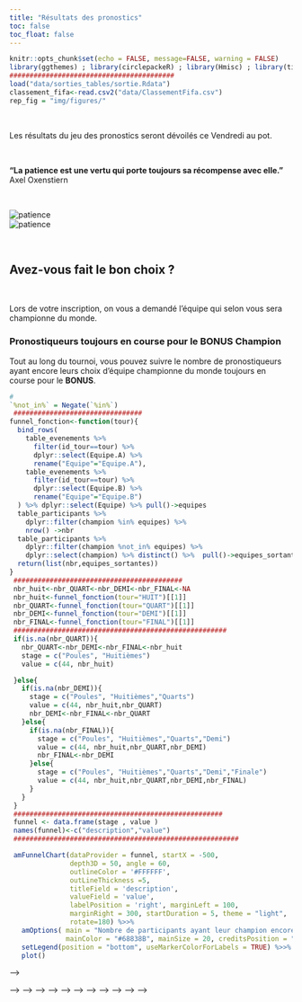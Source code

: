 ```yaml
---
title: "Résultats des pronostics"
toc: false
toc_float: false
---
```


```r
knitr::opts_chunk$set(echo = FALSE, message=FALSE, warning = FALSE)
library(ggthemes) ; library(circlepackeR) ; library(Hmisc) ; library(tidyverse) ; library(echarts4r) ; library(magrittr) ; library(data.tree) ; library(flexdashboard) ; library(lubridate) ; suppressPackageStartupMessages(library(googleVis)) ; library(ggpubr) ; library(echarts4r) ; library(gganimate) ; library(ggpubr) ; library(tweenr) ; library(viridis) ; library(magick) ; library(animation) ; library(slickR) ; library(svglite) ; library(htmlwidgets) ; library(plotly)  ; library(formattable) ; library(kableExtra) ; library(anicon) ; library(rAmCharts) ; library(pipeR) ;
#########################################
load("data/sorties_tables/sortie.Rdata")
classement_fifa<-read.csv2("data/ClassementFifa.csv")
rep_fig = "img/figures/"
```

<br>

Les résultats du jeu des pronostics seront dévoilés ce Vendredi au pot.

<br>

**"La patience est une vertu qui porte toujours sa récompense avec elle."**
Axel Oxenstiern

<br>


![patience](https://media3.giphy.com/media/tXL4FHPSnVJ0A/giphy-downsized.gif?cid=e1bb72ff5b4c444d4334367755ac1f19)  
![patience](https://media1.giphy.com/media/ZXKZWB13D6gFO/giphy-downsized.gif?cid=e1bb72ff5b4c444d4334367755ac1f19)  



<br>



## Avez-vous fait le bon choix ?

<br>


Lors de votre inscription, on vous a demandé l'équipe qui selon vous sera championne du monde.
<br>

### Pronostiqueurs toujours en course pour le BONUS Champion

Tout au long du tournoi, vous pouvez suivre le nombre de pronostiqueurs ayant encore leurs choix d'équipe championne du monde toujours en course pour le **BONUS**.

```r
#
`%not_in%` = Negate(`%in%`)
 ################################
funnel_fonction<-function(tour){
  bind_rows(
    table_evenements %>%
      filter(id_tour==tour) %>%
      dplyr::select(Equipe.A) %>%
      rename("Equipe"="Equipe.A"),
    table_evenements %>%
      filter(id_tour==tour) %>%
      dplyr::select(Equipe.B) %>%
      rename("Equipe"="Equipe.B")
  ) %>% dplyr::select(Equipe) %>% pull()->equipes
  table_participants %>%
    dplyr::filter(champion %in% equipes) %>%
    nrow() ->nbr
  table_participants %>%
    dplyr::filter(champion %not_in% equipes) %>%
    dplyr::select(champion) %>% distinct() %>%  pull()->equipes_sortantes
  return(list(nbr,equipes_sortantes))
}
 ##########################################
 nbr_huit<-nbr_QUART<-nbr_DEMI<-nbr_FINAL<-NA
 nbr_huit<-funnel_fonction(tour="HUIT")[[1]]
 nbr_QUART<-funnel_fonction(tour="QUART")[[1]]
 nbr_DEMI<-funnel_fonction(tour="DEMI")[[1]]
 nbr_FINAL<-funnel_fonction(tour="FINAL")[[1]]
 #####################################################
 if(is.na(nbr_QUART)){
   nbr_QUART<-nbr_DEMI<-nbr_FINAL<-nbr_huit
   stage = c("Poules", "Huitièmes")
   value = c(44, nbr_huit)

 }else{
   if(is.na(nbr_DEMI)){
     stage = c("Poules", "Huitièmes","Quarts")
     value = c(44, nbr_huit,nbr_QUART)
     nbr_DEMI<-nbr_FINAL<-nbr_QUART
   }else{
     if(is.na(nbr_FINAL)){
       stage = c("Poules", "Huitièmes","Quarts","Demi")
       value = c(44, nbr_huit,nbr_QUART,nbr_DEMI)
       nbr_FINAL<-nbr_DEMI
     }else{
       stage = c("Poules", "Huitièmes","Quarts","Demi","Finale")
       value = c(44, nbr_huit,nbr_QUART,nbr_DEMI,nbr_FINAL)
     }
   }
 }
 ####################################################
 funnel <- data.frame(stage , value )
 names(funnel)<-c("description","value")
 ########################################################

 amFunnelChart(dataProvider = funnel, startX = -500,
               depth3D = 50, angle = 60,
               outlineColor = '#FFFFFF',
               outLineThickness =5,
               titleField = 'description',
               valueField = 'value',
               labelPosition = 'right', marginLeft = 100,
               marginRight = 300, startDuration = 5, theme = "light",
               rotate=180) %>>%
   amOptions( main = "Nombre de participants ayant leur champion encore en jeu",
              mainColor = "#68838B", mainSize = 20, creditsPosition = "top-right") %>>%
   setLegend(position = "bottom", useMarkerColorForLabels = TRUE) %>>%
   plot()
```

<!-- Les pays qui sont rentrés à la maison : -->

<!-- * `r anicon::nia(text=paste(funnel_fonction(tour="FINAL")[[2]],collapse=", "),animate="passing",speed="slow",size=1)` -->

<!-- <br>  -->

<!-- ### Equipes candidates au titre de Championne du monde -->


<!-- On vous dévoile les premiers résultats de l'enquête.   -->

<!-- * Sur le camembert, vous pouvez voir la répartition des pays que vous avez choisis comme gagnant pour le mondial.   -->
<!-- * Le diagramme en barre représente selon les tournois précédents le classement des équipes pré-sélectionnées.   -->

<!-- L'équipe de France a été citée 13 fois. Y-a-t-il du chauvinisme ?   -->
<!-- Depuis 1978, on peut voir que le Pérou n'a jamais atteint le dernier carré final de la compétition, tandis que l'Allemagne reste une valeur sûre. -->

<!-- <br> -->

<!-- ```{r,graph retro,echo=FALSE,warning=FALSE,message=FALSE, fig.align = "center"} -->

<!-- ################################################## -->
<!-- unaccent <- function(text){ -->
<!--   text <- gsub("['`^~\"]", " ", text) -->
<!--   text <- iconv(text, to="ASCII//TRANSLIT//IGNORE") -->
<!--   text <- gsub("['`^~\"]", "", text) -->
<!--   return(text) -->
<!-- } -->
<!-- table_participants %>% group_by(champion) %>% summarise(Nbr=n()) %>% ungroup()->data_pie -->
<!-- classement_fifa<-classement_fifa %>%   -->
<!--   rename("2022"="X2022", -->
<!--          "2018"="X2018", -->
<!--          "2014"="X2014", -->
<!--          "2010"="X2010" , -->
<!--          "2006"="X2006","2002"="X2002", -->
<!--          "1998"="X1998","1994"="X1994","1990"="X1990","1986"="X1986","1982"="X1982", -->
<!--          "1978"="X1978") -->
<!-- classement_fifa$Equipe<-unaccent(as.character(classement_fifa$Equipe)) -->

<!-- table_participants %>%    -->
<!--   group_by(champion) %>%  -->
<!--   summarise(Nbr=n()) %>%  -->
<!--   ungroup() %>%  -->
<!--   left_join(table_pays,by=c("champion"="pays")) %>%  -->
<!--   mutate(Classement=as.integer(Classement)) %>%  -->
<!--   left_join(classement_fifa,"Classement") %>%  -->
<!--   select(Equipe,Classement,Nbr,`2022`,`2018`,`2014`,`2010`,`2006`,`2002`,`1998`,`1994`,`1990`,`1986`,`1982`,`1978`) %>% gather(Year,Value,`2022`,`2018`,`2014`,`2010`,`2006`,`2002`,`1998`,`1994`,`1990`,`1986`,`1982`,`1978`) %>%  -->
<!--   mutate(Value=factor(ifelse(Value>0,5-Value,0),ordered = TRUE)) %>%  -->
<!--   spread(Equipe,Value) %>% -->
<!--   mutate(Year=factor(Year,levels=seq(1978,2022,4))) %>%  -->
<!--   arrange(Year) %>%  -->
<!--   e_charts(Year,width="100%") %>%  -->
<!--   e_bar(Allemagne) %>%  -->
<!--   e_bar(Angleterre) %>%  -->
<!--   e_bar(Argentine) %>%  -->
<!--   e_bar(Belgique) %>%  -->
<!--   e_bar(Bresil) %>%  -->
<!--   e_bar(Espagne) %>%  -->
<!--   e_bar(France) %>%  -->
<!--   e_bar(Perou) %>%  -->
<!--   e_bar(Portugal) %>%  -->
<!--   e_data(data_pie, champion) %>%  -->
<!--   e_pie(Nbr, rm.x = FALSE, rm.y = FALSE, center = c("85%", "50%"), radius = c(0, 30)) %>%  -->
<!--   e_tooltip(trigger = "item") %>%  -->
<!--   e_title("Rétrospective selon les Mondiaux","des équipes sélectionnées par les pronostiqueurs\n et occurences",right="right") %>%  -->
<!--   e_theme("infographic") %>%  -->
<!--   e_legend(bottom = 0) %>% # move legend to the bottom -->
<!--   e_x_axis(name="Année de\ncoupe\ndu monde",axisLabel = list(interval = 0, rotate = 45)) %>%  -->
<!--   e_y_axis(name="Classement dans\n le dernier carré\n(4=Champion, ..., 1=4eme)",show=TRUE,axisLabel = list(interval = 0))  -->
<!-- ``` -->

<!-- <br> -->


<!-- ## Quel est votre classement ? -->

<!-- <br> -->

<!-- ### Pronostiqueurs(s) de la journée précédente -->

<!--   <br> -->

<!-- ```{r,pronostiqueurs de la journée,echo=FALSE,warning=FALSE,message=FALSE} -->
<!-- table_resultats_pronostics %>% -->
<!--   separate(id_match_joueur,c("id_match","pseudo"),sep="_") %>% -->
<!--   left_join(table_evenements %>% -->
<!--               mutate(cd_date=as.character(cd_date), -->
<!--                      Heure=as.character(Heure)) %>% -->
<!--               dplyr::select(id_match,cd_date,Heure),by="id_match") %>% -->
<!--   # unite(datetime,c("cd_date","Heure")) %>% -->
<!--   mutate(datetime=ymd(cd_date)) %>% -->
<!--   mutate(datetime=ymd(cd_date)) %>% -->
<!--   arrange(datetime)->pronostics -->

<!-- pronostics %>% -->
<!--   dplyr::select(pseudo,datetime,points) %>% -->
<!--   mutate(pseudo=Hmisc::capitalize(pseudo)) %>% -->
<!--   group_by(pseudo,datetime) %>% -->
<!--   mutate(points=sum(points)) %>% -->
<!--   ungroup() %>% -->
<!--   distinct() %>% -->
<!--   arrange(pseudo) %>% -->
<!--   group_by(pseudo) %>% -->
<!--   mutate(PtsCum = cumsum(points)) %>% -->
<!--   arrange(pseudo) %>% -->
<!--   dplyr::select(pseudo,datetime,PtsCum) %>% -->
<!--   ungroup() %>% -->
<!--   as.data.frame() %>% -->
<!--   distinct() ->pronostics -->
<!-- ###################################################### -->
<!-- pronostics %>%  -->
<!--   # mutate(pseudo=tolower(pseudo)) %>%  -->
<!--   filter(datetime>=unique(sort(datetime))[length(unique(sort(datetime)))-1])%>%  -->
<!--   group_by(pseudo)%>%  -->
<!--   summarise(Diff=diff(PtsCum)) %>%  -->
<!--   arrange(desc(Diff)) %>% -->
<!--   filter(Diff %in% max(Diff)) %>% -->
<!--   ungroup() -> Classement_pronostiqueurs -->
<!-- ################################################ -->
<!-- ###### -->
<!-- # formattable(Classement_pronostiqueurs,  Diff= color_bar("lightblue")) -->
<!-- Classement_pronostiqueurs %>% -->
<!--   # rename("Bonus de points"="Diff") %>% -->
<!--   mutate( -->
<!--     Diff= cell_spec(Diff,background = "red", color = "white", align = "center")) %>% -->
<!--   rename("Points gagnés"="Diff") %>% -->
<!--   kable(escape = F) %>% -->
<!--   kable_styling("striped", full_width = F,font_size = 25,position= "float_right") -->
<!-- ``` -->


<!-- <!-- ![reus](https://media0.giphy.com/media/juddKSbDBJgRy/giphy.gif?cid=e1bb72ff5b4708c46d3375414de312e2)   --> -->
<!--  ![pavard](https://media0.giphy.com/media/2mDmdNdJ9oD3ibyMxb/giphy.gif?cid=e1bb72ff5b47088051654c4e63ccf715)   -->


<!-- <!-- ![ngolo+kante](https://media1.giphy.com/media/FsV6VaRz2OQOnyjfF4/giphy.gif?cid=e1bb72ff5b460dae744a734c4119966f)   --> -->
<!-- <!-- ![Alisson+Becker](https://media3.giphy.com/media/xUOxfoAs1aZNja273W/giphy.gif?cid=e1bb72ff5b43103c703044626bdc3c68)   --> -->
<!-- <!-- ![neymar+](https://media0.giphy.com/media/sDUtsdsrEuad2/giphy.gif?cid=e1bb72ff5b3c7881347843392ea60df3)   --> -->
<!-- <!-- ![dembele+ousmane+](https://media2.giphy.com/media/qsWWHpKvsGDEA/giphy-downsized-medium.gif?cid=e1bb72ff5b3b2a20585646772ee22604)   --> -->
<!-- <!-- ![khedira](https://media1.giphy.com/media/7sPmucMC8zHry/giphy-downsized.gif?cid=e1bb72ff5b33548e6c674b6f49c0b31d)   --> -->
<!-- <!-- ![mendy](https://media2.giphy.com/media/EbGMxSL0ZuRTW/giphy-downsized.gif?cid=e1bb72ff5b348ac951454b2e32958df4)   --> -->
<!-- <!-- ![thiago+silva](https://media2.giphy.com/media/SKT3N37H9KtFPdCKkz/giphy-downsized.gif?cid=e1bb72ff5b35e0c2574538795100d784)   --> -->
<!-- <!-- ![Busquets+spain](https://media0.giphy.com/media/OvJQI1Ub7twk0/giphy.gif?cid=e1bb72ff5b2ca00476494a542e758f8b)   --> -->
<!-- <!-- ![Lukaku](https://media0.giphy.com/media/8maPpCVRIpFyTs6FMp/giphy.gif?cid=e1bb72ff5b2b4e0d313670356fb074fa)   --> -->
<!-- <!-- ![Pepe](https://media1.giphy.com/media/42VdQEIJ2GnHa/200.gif?cid=e1bb72ff5b2a02826f542f666f970428) --> -->
<!-- <!-- ![Marquinhos](https://media3.giphy.com/media/l1J9Ngpd4xUTHv6aA/giphy-downsized.gif?cid=e1bb72ff5b2912ca4949497649813b65) --> -->


<!-- <br> -->

<!-- ### Classement des pronostiqueurs -->

<!--   <br> -->

<!-- ```{r,Classement pronostiqueurs,echo=FALSE,warning=FALSE,message=FALSE, fig.align = "center"} -->
<!-- # ###################################################### -->
<!-- pronostics %>% -->
<!--   filter(datetime==max(datetime)) %>% -->
<!--   arrange((PtsCum)) %>% -->
<!--   dplyr::select(pseudo) %>% pull()->levels_pseudo -->
<!-- ########################################"" -->

<!-- p2<-pronostics %>%  -->
<!--   mutate(pseudo=factor(pseudo,levels=levels_pseudo), -->
<!--          `Journée`=as.character(datetime)) %>%  -->
<!--   rename("Points cumulés"="PtsCum", -->
<!--          "Pseudo"="pseudo") %>%  -->
<!--   ggplot(aes(x=`Points cumulés`,y=Pseudo,frame=`Journée`,col=`Points cumulés`))+ -->
<!--   # geom_bar(col="gray50",stat = "identity")+ -->
<!--   geom_point(size=3)+ -->
<!--   ylab("Pseudo\n (par ordre décroissant des points cumulés)")+ -->
<!--   xlab("Points cumulés")+ -->
<!--   labs(col="Points")+ -->
<!--   #scale_fill_viridis(option="plasma",discrete = T,direction=-1)+ -->
<!--   scale_color_gradientn(colours = viridis(256, option = "C",direction=-1))+ -->
<!--   theme_pubclean()+ -->
<!--   theme(axis.text=element_text(face="bold",size=12), -->
<!--         strip.background = element_rect(fill="gray88", colour="indianred3",size=1), -->
<!--         legend.position='none', -->
<!--         strip.text=element_text(size=20,face="bold.italic",colour = "blue4"), -->
<!--         axis.ticks.y=element_blank(), -->
<!--         axis.title.y = element_text(size=15), -->
<!--         plot.margin = unit(c(1,1,1,3), "cm")) -->
<!-- # Create plotly graph -->
<!-- ggplotly(p2, height =900, width =750) %>% -->
<!--   animation_opts(frame = 50*length(unique(pronostics$datetime)), -->
<!--                  easing = "linear", -->
<!--                  redraw = FALSE) -->
<!-- ``` -->

<!-- <br> -->


<!-- ### Par match -->

<!-- On propose un focus sur seulement les matchs de la dernière journée du tournoi. -->

<!-- ```{r,carrousel pronostics par jour,echo=FALSE,warning=FALSE,message=FALSE, fig.align = "center"} -->

<!-- if(nrow(table_matchs)>0){ -->
<!--   ##### -->
<!--   table_resultats_matchsA=table_matchs %>%  -->
<!--     filter(cd_statut=="A") %>%  -->
<!--     rename("EquipeA"="pays","scoreA"="Score") %>% -->
<!--     select(id_match,EquipeA,scoreA) -->

<!--   table_resultats_matchsB=table_matchs %>%  -->
<!--     filter(cd_statut=="B") %>%  -->
<!--     rename("EquipeB"="pays","scoreB"="Score") %>% -->
<!--     select(id_match,EquipeB,scoreB) -->

<!--   table_resultats_matchs = table_resultats_matchsA %>%  -->
<!--     left_join(table_resultats_matchsB,by = "id_match") -->

<!--   table_resultats_pronostics_podium = table_resultats_pronostics %>%  -->
<!--     separate(id_match_joueur,c("id_match","pseudo"),sep="_") %>% -->
<!--     group_by(pseudo) %>%  -->
<!--     mutate(points_cum=cumsum(points)) %>%  -->
<!--     mutate(points_cum_plot=as.factor(as.character(points_cum))) %>%  -->
<!--     mutate(points_plot=as.factor(as.character(points))) %>%  -->
<!--     left_join(table_resultats_matchs,by = "id_match" ) %>%  -->
<!--     left_join(table_evenements,by = "id_match") %>%  -->
<!--     select(-c(id_tour,Heure,Equipe.A, Equipe.B)) -->


<!--   ###### points par match ###### -->

<!--   barplot2=list() -->
<!--   for (i in unique(table_resultats_pronostics_podium$id_match)){ -->

<!--     fig = list.files(path=rep_fig,pattern=i) -->

<!--     if(length(fig>1)){}else{ -->

<!--       tab=table_resultats_pronostics_podium %>%  -->
<!--         filter(id_match==i) -->


<!--       EquipeA=unique(tab$EquipeA) -->
<!--       EquipeB=unique(tab$EquipeB) -->
<!--       scoreA=unique(tab$scoreA) -->
<!--       scoreB=unique(tab$scoreB) -->
<!--       date=format(as.Date(unique(tab$cd_date)),"%d/%m/%Y") -->

<!--       tab$titre=paste(date, "\n",EquipeA," - ",EquipeB,"\n",scoreA, " - ", scoreB,sep="") -->
<!--       breaks=unique(tab$points)  -->



<!--       barplot2[[i]] = ggplot(tab,aes(x=points,y=reorder(Hmisc::capitalize(pseudo),points)))+ -->
<!--         geom_segment(aes(yend=reorder(Hmisc::capitalize(pseudo),points_cum)),xend=0,col="gray50")+ -->
<!--         geom_point(size=3,aes(col=points_plot))+ -->
<!--         ylab("")+ -->
<!--         xlab("")+ -->
<!--         labs(col="Points")+ -->
<!--         scale_color_viridis(option="plasma", discrete = T, direction = -1)+ -->
<!--         #scale_colour_manual(palette="Paired",direction=-1)+ -->
<!--         scale_x_continuous(breaks=breaks)+ -->
<!--         facet_wrap(~titre)+ -->
<!--         theme_pubclean()+ -->
<!--         theme(axis.text=element_text(face="bold",size=15), -->
<!--               strip.background = element_rect(fill="gray88", colour="indianred3",size=1), -->
<!--               legend.position='none', -->
<!--               strip.text=element_text(size=20,face="bold.italic",colour = "blue4"), -->
<!--               axis.ticks.y=element_blank(), -->
<!--               axis.title.y = element_text(size=20,face="bold")) -->

<!--       # print(barplot2[[i]]) -->


<!--       ggsave(file=paste(rep_fig,i,".png",sep=""),plot=barplot2[[i]],height =10,width=10) -->
<!--     } -->

<!--   } -->

<!--   b<-unique(table_resultats_pronostics_podium$id_match) -->
<!--   z<-sprintf("%s.png",b) -->

<!-- table_resultats_pronostics_podium %>%  -->
<!--   ungroup() %>%  -->
<!--   select(id_match) %>%  -->
<!--   distinct() %>%  -->
<!--   left_join(table_evenements,by="id_match") %>%  -->
<!--   select(cd_date) %>% pull() %>% max()->date_max -->
<!-- table_evenements %>%  -->
<!--   filter(cd_date %in% date_max) %>%  -->
<!--   select(id_match) %>% pull()->id_match_sel -->


<!--   z_sel<-sprintf("%s.png",id_match_sel) -->
<!--   # s2<-if(interactive()) slickR(obj=paste(rep_fig,z,sep=""), width = '70%') -->
<!--   slickR( -->
<!--     obj = paste(rep_fig,z_sel,sep=""), -->
<!--     slideId = c('ex2'), -->
<!--     width = 750 -->
<!--     ) -->
<!--   # saveWidget(s2, file=paste0(rep_fig,"graph_match.html")) -->
<!-- }else{  -->
<!--   knitr::include_graphics("img/refus.jpg") -->
<!-- } -->

<!-- ``` -->

<!-- <br> -->





